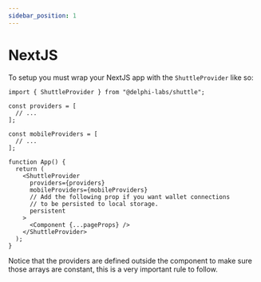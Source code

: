 ```yaml
---
sidebar_position: 1
---
```


# NextJS

To setup you must wrap your NextJS app with the `ShuttleProvider` like so:

```tsx
import { ShuttleProvider } from "@delphi-labs/shuttle";

const providers = [
  // ...
];

const mobileProviders = [
  // ...
];

function App() {
  return (
    <ShuttleProvider
      providers={providers}
      mobileProviders={mobileProviders}
      // Add the following prop if you want wallet connections
      // to be persisted to local storage.
      persistent
    >
      <Component {...pageProps} />
    </ShuttleProvider>
  );
}
```

Notice that the providers are defined outside the component to make sure those arrays are constant, this is a very important rule to follow.
